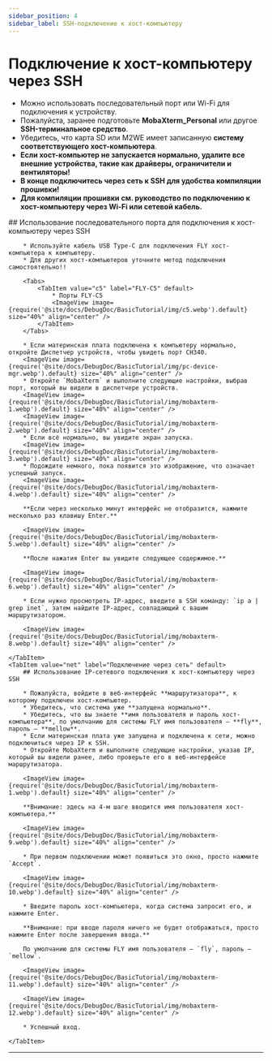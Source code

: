 ```yaml
---
sidebar_position: 4
sidebar_label: SSH-подключение к хост-компьютеру
---
```


# Подключение к хост-компьютеру через SSH

* Можно использовать последовательный порт или Wi-Fi для подключения к устройству.
* Пожалуйста, заранее подготовьте **MobaXterm_Personal** или другое **SSH-терминальное средство**.
* Убедитесь, что карта SD или M2WE имеет записанную **систему соответствующего хост-компьютера**.
* **Если хост-компьютер не запускается нормально, удалите все внешние устройства, такие как драйверы, ограничители и вентиляторы!**
* **В конце подключитесь через сеть к SSH для удобства компиляции прошивки!**
* **Для компиляции прошивки см. руководство по подключению к хост-компьютеру через Wi-Fi или сетевой кабель.**

<Tabs>
    <TabItem value="serial" label="Последовательное подключение" default>
        ## Использование последовательного порта для подключения к хост-компьютеру через SSH

        * Используйте кабель USB Type-C для подключения FLY хост-компьютера к компьютеру.
        * Для других хост-компьютеров уточните метод подключения самостоятельно!!

        <Tabs>
            <TabItem value="c5" label="FLY-C5" default>
                * Порты FLY-C5
                <ImageView image={require('@site/docs/DebugDoc/BasicTutorial/img/c5.webp').default} size="40%" align="center" />
            </TabItem>
        </Tabs>

        * Если материнская плата подключена к компьютеру нормально, откройте Диспетчер устройств, чтобы увидеть порт CH340.
        <ImageView image={require('@site/docs/DebugDoc/BasicTutorial/img/pc-device-mgr.webp').default} size="40%" align="center" />
        * Откройте `MobaXterm` и выполните следующие настройки, выбрав порт, который вы видели в диспетчере устройств.
        <ImageView image={require('@site/docs/DebugDoc/BasicTutorial/img/mobaxterm-1.webp').default} size="40%" align="center" />
        <ImageView image={require('@site/docs/DebugDoc/BasicTutorial/img/mobaxterm-2.webp').default} size="40%" align="center" />
        * Если всё нормально, вы увидите экран запуска.
        <ImageView image={require('@site/docs/DebugDoc/BasicTutorial/img/mobaxterm-3.webp').default} size="40%" align="center" />
        * Подождите немного, пока появится это изображение, что означает успешный запуск.
        <ImageView image={require('@site/docs/DebugDoc/BasicTutorial/img/mobaxterm-4.webp').default} size="40%" align="center" />

        **Если через несколько минут интерфейс не отобразится, нажмите несколько раз клавишу Enter.**

        <ImageView image={require('@site/docs/DebugDoc/BasicTutorial/img/mobaxterm-5.webp').default} size="40%" align="center" />

        **После нажатия Enter вы увидите следующее содержимое.**

        <ImageView image={require('@site/docs/DebugDoc/BasicTutorial/img/mobaxterm-6.webp').default} size="40%" align="center" />

        * Если нужно просмотреть IP-адрес, введите в SSH команду: `ip a | grep inet`, затем найдите IP-адрес, совпадающий с вашим маршрутизатором.

        <ImageView image={require('@site/docs/DebugDoc/BasicTutorial/img/mobaxterm-8.webp').default} size="40%" align="center" />

    </TabItem>
    <TabItem value="net" label="Подключение через сеть" default>
        ## Использование IP-сетевого подключения к хост-компьютеру через SSH

        * Пожалуйста, войдите в веб-интерфейс **маршрутизатора**, к которому подключен хост-компьютер.
        * Убедитесь, что система уже **запущена нормально**.
        * Убедитесь, что вы знаете **имя пользователя и пароль хост-компьютера**, по умолчанию для системы FLY имя пользователя — **fly**, пароль — **mellow**.
        * Если материнская плата уже запущена и подключена к сети, можно подключиться через IP к SSH.
        * Откройте MobaXterm и выполните следующие настройки, указав IP, который вы видели ранее, либо проверьте его в веб-интерфейсе маршрутизатора.

        <ImageView image={require('@site/docs/DebugDoc/BasicTutorial/img/mobaxterm-1.webp').default} size="40%" align="center" />

        **Внимание: здесь на 4-м шаге вводится имя пользователя хост-компьютера.**

        <ImageView image={require('@site/docs/DebugDoc/BasicTutorial/img/mobaxterm-9.webp').default} size="40%" align="center" />

        * При первом подключении может появиться это окно, просто нажмите `Accept`.

        <ImageView image={require('@site/docs/DebugDoc/BasicTutorial/img/mobaxterm-10.webp').default} size="40%" align="center" />

        * Введите пароль хост-компьютера, когда система запросит его, и нажмите Enter.

        **Внимание: при вводе пароля ничего не будет отображаться, просто нажмите Enter после завершения ввода.**

        По умолчанию для системы FLY имя пользователя — `fly`, пароль — `mellow`.

        <ImageView image={require('@site/docs/DebugDoc/BasicTutorial/img/mobaxterm-11.webp').default} size="40%" align="center" />

        <ImageView image={require('@site/docs/DebugDoc/BasicTutorial/img/mobaxterm-12.webp').default} size="40%" align="center" />

        * Успешный вход.

    </TabItem>
</Tabs>

----
